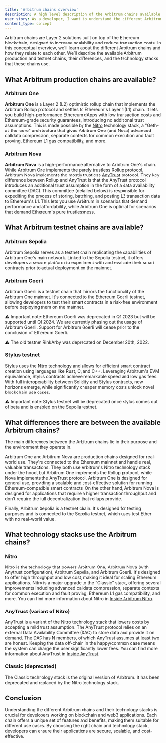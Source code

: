 ```yaml
---
title: 'Arbitrum chains overview'
description: A high level description of the Arbitrum chains available
user_story: As a developer, I want to understand the different Arbitrum chains and how they relate to each other.
content_type: concept
---
```



Arbitrum chains are Layer 2 solutions built on top of the Ethereum blockchain, designed to increase scalability and reduce transaction costs. In this conceptual overview, we’ll learn about the different Arbitrum chains and how they relate to each other. We’ll describe the available Arbitrum production and testnet chains, their differences, and the technology stacks that these chains use.

## What Arbitrum production chains are available?

### Arbitrum One

**Arbitrum One** is a Layer 2 (L2) optimistic rollup chain that implements the Arbitrum Rollup protocol and settles to Ethereum's Layer 1 (L1) chain. It lets you build high-performance Ethereum dApps with low transaction costs and Ethereum-grade security guarantees, introducing no additional trust assumptions. This is made possible by the [Nitro](/inside-arbitrum-nitro/inside-arbitrum-nitro.mdx) technology stack, a "Geth-at-the-core" architecture that gives Arbitrum One (and Nova) advanced calldata compression, separate contexts for common execution and fault proving, Ethereum L1 gas compatibility, and more.

### Arbitrum Nova

**Arbitrum Nova** is a high-performance alternative to Arbitrum One's chain. While Arbitrum One implements the purely trustless Rollup protocol, Arbitrum Nova implements the mostly trustless [AnyTrust](/inside-anytrust.mdx) protocol. They key difference between Rollup and AnyTrust is that the AnyTrust protocol introduces an additional trust assumption in the form of a data availability committee (DAC). This committee (detailed below) is responsible for expediting the process of storing, batching, and posting L2 transaction data to Ethereum's L1. This lets you use Arbitrum in scenarios that demand performance and affordability, while Arbitrum One is optimal for scenarios that demand Ethereum's pure trustlessness.

## What Arbitrum testnet chains are available?

### Arbitrum Sepolia

Arbitrum Sepolia serves as a testnet chain replicating the capabilities of Arbitrum One's main network. Linked to the Sepolia testnet, it offers developers a secure platform to experiment with and evaluate their smart contracts prior to actual deployment on the mainnet.

### Arbitrum Goerli

Arbitrum Goerli is a testnet chain that mirrors the functionality of the Arbitrum One mainnet. It's connected to the Ethereum Goerli testnet, allowing developers to test their smart contracts in a risk-free environment before deploying them on the mainnet.

⚠️ Important note: Ethereum Goerli was deprecated in Q1 2023 but will be supported until Q1 2024. We are currently phasing out the usage of Arbitrum Goerli. Support for Arbitrum Goerli will cease prior to the conclusion of Ethereum Goerli.

⚠️ The old testnet RinkArby was deprecated on December 20th, 2022.

### Stylus testnet

Stylus uses the Nitro technology and allows for efficient smart contract creation using languages like Rust, C, and C++. Leveraging Arbitrum's EVM equivalence, Stylus contracts achieve remarkable speed and low gas fees. With full interoperability between Solidity and Stylus contracts, new horizons emerge, while significantly cheaper memory costs unlock novel blockchain use cases.

⚠️ Important note: Stylus testnet will be deprecated once stylus comes out of beta and is enabled on the Sepolia testnet.

## What differences there are between the available Arbitrum chains?

The main differences between the Arbitrum chains lie in their purpose and the environment they operate in.

Arbitrum One and Arbitrum Nova are production chains designed for real-world use. They're connected to the Ethereum mainnet and handle real, valuable transactions. They both use Arbitrum's Nitro technology stack under the hood, but Arbitrum One implements the Rollup protocol, while Nova implements the AnyTrust protocol. Arbitrum One is designed for general use, providing a scalable and cost-effective solution for running Ethereum-compatible smart contracts. On the other hand, Arbitrum Nova is designed for applications that require a higher transaction throughput and don’t require the full decentralization that rollups provide.

Finally, Arbitrum Sepolia is a testnet chain. It's designed for testing purposes and is connected to the Sepolia testnet, which uses test Ether with no real-world value.

## What technology stacks use the Arbitrum chains?

### Nitro

Nitro is the technology that powers Arbitrum One, Arbitrum Nova (with Anytrust configuration), Arbitrum Sepolia, and Arbitrum Goerli. It's designed to offer high throughput and low cost, making it ideal for scaling Ethereum applications. Nitro is a major upgrade to the “Classic” stack, offering several improvements including advanced calldata compression, separate contexts for common execution and fault proving, Ethereum L1 gas compatibility, and more. You can find more information about Nitro in [Inside Arbitrum Nitro](/inside-arbitrum-nitro/inside-arbitrum-nitro.mdx).

### AnyTrust (variant of Nitro)

AnyTrust is a variant of the Nitro technology stack that lowers costs by accepting a mild trust assumption. The AnyTrust protocol relies on an external Data Availability Committee (DAC) to store data and provide it on demand. The DAC has N members, of which AnyTrust assumes at least two are honest. Keeping the data off-chain in the happy/common case means the system can charge the user significantly lower fees. You can find more information about AnyTrust in [Inside AnyTrust](/inside-anytrust.mdx).

### Classic (deprecated)

The Classic technology stack is the original version of Arbitrum. It has been deprecated and replaced by the Nitro technology stack.

## Conclusion

Understanding the different Arbitrum chains and their technology stacks is crucial for developers working on blockchain and web3 applications. Each chain offers a unique set of features and benefits, making them suitable for different use cases. By choosing the right chain and technology stack, developers can ensure their applications are secure, scalable, and cost-effective.
